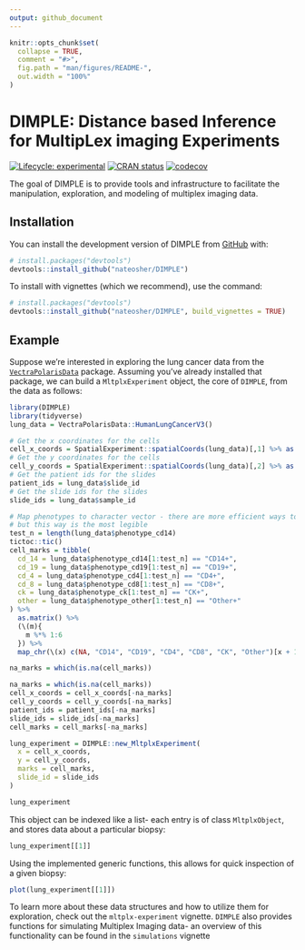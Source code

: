 ```yaml
---
output: github_document
---
```


<!-- README.md is generated from README.Rmd. Please edit that file -->

```r
knitr::opts_chunk$set(
  collapse = TRUE,
  comment = "#>",
  fig.path = "man/figures/README-",
  out.width = "100%"
)
```

# DIMPLE: **D**istance based **I**nference for **M**ultip**L**ex imaging **E**xperiments


<!-- badges: start -->
[![Lifecycle: experimental](https://img.shields.io/badge/lifecycle-experimental-orange.svg)](https://lifecycle.r-lib.org/articles/stages.html#experimental)
[![CRAN status](https://www.r-pkg.org/badges/version/DIMPLE)](https://CRAN.R-project.org/package=DIMPLE)
[![codecov](https://codecov.io/gh/nateosher/DIMPLE/branch/master/graph/badge.svg?token=87UMWJ42XU)](https://codecov.io/gh/nateosher/DIMPLE)
<!-- badges: end -->

The goal of DIMPLE is to provide tools and infrastructure to facilitate the manipulation, exploration, and modeling of multiplex imaging data.

## Installation

You can install the development version of DIMPLE from [GitHub](https://github.com/) with:

``` r
# install.packages("devtools")
devtools::install_github("nateosher/DIMPLE")
```

To install with vignettes (which we recommend), use the command:
``` r
# install.packages("devtools")
devtools::install_github("nateosher/DIMPLE", build_vignettes = TRUE)
```

## Example

Suppose we're interested in exploring the lung cancer data from the [`VectraPolarisData`](https://bioconductor.org/packages/release/data/experiment/html/VectraPolarisData.html) package. Assuming you've already installed that package, we can build a `MltplxExperiment` object, the core of `DIMPLE`, from the data as follows:

```r
library(DIMPLE)
library(tidyverse)
lung_data = VectraPolarisData::HumanLungCancerV3()

# Get the x coordinates for the cells
cell_x_coords = SpatialExperiment::spatialCoords(lung_data)[,1] %>% as.numeric()
# Get the y coordinates for the cells
cell_y_coords = SpatialExperiment::spatialCoords(lung_data)[,2] %>% as.numeric()
# Get the patient ids for the slides
patient_ids = lung_data$slide_id
# Get the slide ids for the slides
slide_ids = lung_data$sample_id

# Map phenotypes to character vector - there are more efficient ways to do this,
# but this way is the most legible
test_n = length(lung_data$phenotype_cd14)
tictoc::tic()
cell_marks = tibble(
  cd_14 = lung_data$phenotype_cd14[1:test_n] == "CD14+",
  cd_19 = lung_data$phenotype_cd19[1:test_n] == "CD19+",
  cd_4 = lung_data$phenotype_cd4[1:test_n] == "CD4+",
  cd_8 = lung_data$phenotype_cd8[1:test_n] == "CD8+",
  ck = lung_data$phenotype_ck[1:test_n] == "CK+",
  other = lung_data$phenotype_other[1:test_n] == "Other+"
) %>%
  as.matrix() %>%
  (\(m){
    m %*% 1:6
  }) %>%
  map_chr(\(x) c(NA, "CD14", "CD19", "CD4", "CD8", "CK", "Other")[x + 1])

na_marks = which(is.na(cell_marks))

na_marks = which(is.na(cell_marks))
cell_x_coords = cell_x_coords[-na_marks]
cell_y_coords = cell_y_coords[-na_marks]
patient_ids = patient_ids[-na_marks]
slide_ids = slide_ids[-na_marks]
cell_marks = cell_marks[-na_marks]

lung_experiment = DIMPLE::new_MltplxExperiment(
  x = cell_x_coords,
  y = cell_y_coords,
  marks = cell_marks,
  slide_id = slide_ids
)

lung_experiment
```

This object can be indexed like a list- each entry is of class `MltplxObject`, and stores data about a particular biopsy:

```r
lung_experiment[[1]]
```

Using the implemented generic functions, this allows for quick inspection of a given biopsy:

```r
plot(lung_experiment[[1]])
```

To learn more about these data structures and how to utilize them for exploration, check out the `mltplx-experiment` vignette. `DIMPLE` also provides functions for simulating Multiplex Imaging data- an overview of this functionality can be found in the `simulations` vignette

